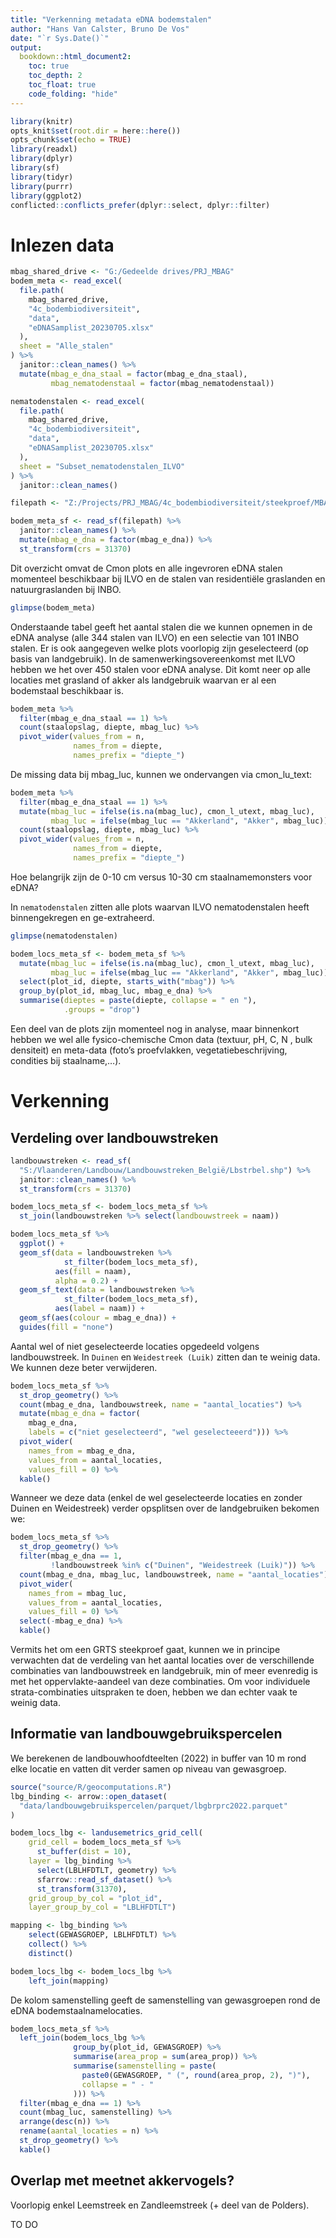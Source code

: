 ```yaml
---
title: "Verkenning metadata eDNA bodemstalen"
author: "Hans Van Calster, Bruno De Vos"
date: "`r Sys.Date()`"
output:
  bookdown::html_document2:
    toc: true
    toc_depth: 2
    toc_float: true
    code_folding: "hide"
---
```


```r
library(knitr)
opts_knit$set(root.dir = here::here())
opts_chunk$set(echo = TRUE)
library(readxl)
library(dplyr)
library(sf)
library(tidyr)
library(purrr)
library(ggplot2)
conflicted::conflicts_prefer(dplyr::select, dplyr::filter)
```


# Inlezen data

```r
mbag_shared_drive <- "G:/Gedeelde drives/PRJ_MBAG"
bodem_meta <- read_excel(
  file.path(
    mbag_shared_drive,
    "4c_bodembiodiversiteit",
    "data",
    "eDNASamplist_20230705.xlsx"
  ),
  sheet = "Alle_stalen"
) %>%
  janitor::clean_names() %>%
  mutate(mbag_e_dna_staal = factor(mbag_e_dna_staal),
         mbag_nematodenstaal = factor(mbag_nematodenstaal)) 

nematodenstalen <- read_excel(
  file.path(
    mbag_shared_drive,
    "4c_bodembiodiversiteit",
    "data",
    "eDNASamplist_20230705.xlsx"
  ),
  sheet = "Subset_nematodenstalen_ILVO"
) %>%
  janitor::clean_names()

```


```r

filepath <- "Z:/Projects/PRJ_MBAG/4c_bodembiodiversiteit/steekproef/MBAG_eDNA_sampling"

bodem_meta_sf <- read_sf(filepath) %>%
  janitor::clean_names() %>%
  mutate(mbag_e_dna = factor(mbag_e_dna)) %>%
  st_transform(crs = 31370)
```


Dit overzicht omvat de Cmon plots en alle ingevroren eDNA stalen momenteel beschikbaar bij ILVO en de stalen van residentiële graslanden en natuurgraslanden bij INBO. 

```r
glimpse(bodem_meta)
```



Onderstaande tabel geeft het aantal stalen die we kunnen opnemen in de eDNA analyse (alle 344 stalen van ILVO) en een selectie van 101 INBO stalen.
Er is ook aangegeven welke plots voorlopig zijn geselecteerd (op basis van landgebruik).
In de samenwerkingsovereenkomst met ILVO hebben we het over 450 stalen voor eDNA analyse.
Dit komt neer op alle locaties met grasland of akker als landgebruik waarvan er al een bodemstaal beschikbaar is.

```r
bodem_meta %>%
  filter(mbag_e_dna_staal == 1) %>%
  count(staalopslag, diepte, mbag_luc) %>%
  pivot_wider(values_from = n,
              names_from = diepte,
              names_prefix = "diepte_")
```

De missing data bij mbag_luc, kunnen we ondervangen via cmon_lu_text:

```r
bodem_meta %>%
  filter(mbag_e_dna_staal == 1) %>%
  mutate(mbag_luc = ifelse(is.na(mbag_luc), cmon_l_utext, mbag_luc),
         mbag_luc = ifelse(mbag_luc == "Akkerland", "Akker", mbag_luc)) %>%
  count(staalopslag, diepte, mbag_luc) %>%
  pivot_wider(values_from = n,
              names_from = diepte,
              names_prefix = "diepte_")

```

Hoe belangrijk zijn de 0-10 cm versus 10-30 cm staalnamemonsters voor eDNA?



In `nematodenstalen` zitten alle plots waarvan ILVO nematodenstalen heeft binnengekregen en ge-extraheerd.

```r
glimpse(nematodenstalen)
```


```r
bodem_locs_meta_sf <- bodem_meta_sf %>%
  mutate(mbag_luc = ifelse(is.na(mbag_luc), cmon_l_utext, mbag_luc),
         mbag_luc = ifelse(mbag_luc == "Akkerland", "Akker", mbag_luc)) %>%
  select(plot_id, diepte, starts_with("mbag")) %>%
  group_by(plot_id, mbag_luc, mbag_e_dna) %>%
  summarise(dieptes = paste(diepte, collapse = " en "),
            .groups = "drop")

```



Een deel van de plots zijn momenteel nog in analyse, maar binnenkort hebben we wel alle fysico-chemische Cmon data (textuur, pH, C, N , bulk densiteit) en meta-data (foto's proefvlakken, vegetatiebeschrijving, condities bij staalname,...).

# Verkenning

## Verdeling over landbouwstreken

```r
landbouwstreken <- read_sf(
  "S:/Vlaanderen/Landbouw/Landbouwstreken_België/Lbstrbel.shp") %>%
  janitor::clean_names() %>%
  st_transform(crs = 31370)

bodem_locs_meta_sf <- bodem_locs_meta_sf %>%
  st_join(landbouwstreken %>% select(landbouwstreek = naam))
```

```r
bodem_locs_meta_sf %>%
  ggplot() +
  geom_sf(data = landbouwstreken %>%
            st_filter(bodem_locs_meta_sf),
          aes(fill = naam),
          alpha = 0.2) +
  geom_sf_text(data = landbouwstreken %>%
            st_filter(bodem_locs_meta_sf),
          aes(label = naam)) +
  geom_sf(aes(colour = mbag_e_dna)) +
  guides(fill = "none")
```


Aantal wel of niet geselecteerde locaties opgedeeld volgens landbouwstreek.
In `Duinen` en `Weidestreek (Luik)` zitten dan te weinig data.
We kunnen deze beter verwijderen.

```r
bodem_locs_meta_sf %>%
  st_drop_geometry() %>%
  count(mbag_e_dna, landbouwstreek, name = "aantal_locaties") %>%
  mutate(mbag_e_dna = factor(
    mbag_e_dna,
    labels = c("niet geselecteerd", "wel geselecteeerd"))) %>%
  pivot_wider(
    names_from = mbag_e_dna,
    values_from = aantal_locaties,
    values_fill = 0) %>%
  kable()
```

Wanneer we deze data (enkel de wel geselecteerde locaties en zonder Duinen en Weidestreek) verder opsplitsen over de landgebruiken bekomen we:

```r
bodem_locs_meta_sf %>%
  st_drop_geometry() %>%
  filter(mbag_e_dna == 1,
         !landbouwstreek %in% c("Duinen", "Weidestreek (Luik)")) %>%
  count(mbag_e_dna, mbag_luc, landbouwstreek, name = "aantal_locaties") %>%
  pivot_wider(
    names_from = mbag_luc,
    values_from = aantal_locaties,
    values_fill = 0) %>%
  select(-mbag_e_dna) %>%
  kable()
```

Vermits het om een GRTS steekproef gaat, kunnen we in principe verwachten dat de verdeling van het aantal locaties over de verschillende combinaties van landbouwstreek en landgebruik, min of meer evenredig is met het oppervlakte-aandeel van deze combinaties.
Om voor individuele strata-combinaties uitspraken te doen, hebben we dan echter vaak te weinig data.

## Informatie van landbouwgebruikspercelen

We berekenen de landbouwhoofdteelten (2022) in buffer van 10 m rond elke locatie en vatten dit verder samen op niveau van gewasgroep.

```r
source("source/R/geocomputations.R")
lbg_binding <- arrow::open_dataset(
  "data/landbouwgebruikspercelen/parquet/lbgbrprc2022.parquet"
)

bodem_locs_lbg <- landusemetrics_grid_cell(
    grid_cell = bodem_locs_meta_sf %>%
      st_buffer(dist = 10),
    layer = lbg_binding %>%
      select(LBLHFDTLT, geometry) %>%
      sfarrow::read_sf_dataset() %>%
      st_transform(31370),
    grid_group_by_col = "plot_id",
    layer_group_by_col = "LBLHFDTLT")

mapping <- lbg_binding %>%
    select(GEWASGROEP, LBLHFDTLT) %>%
    collect() %>%
    distinct()

bodem_locs_lbg <- bodem_locs_lbg %>%
    left_join(mapping)

```

De kolom samenstelling geeft de samenstelling van gewasgroepen rond de eDNA bodemstaalnamelocaties.

```r
bodem_locs_meta_sf %>%
  left_join(bodem_locs_lbg %>%
              group_by(plot_id, GEWASGROEP) %>%
              summarise(area_prop = sum(area_prop)) %>%
              summarise(samenstelling = paste(
                paste0(GEWASGROEP, " (", round(area_prop, 2), ")"),
                collapse = " - "
              ))) %>%
  filter(mbag_e_dna == 1) %>%
  count(mbag_luc, samenstelling) %>%
  arrange(desc(n)) %>%
  rename(aantal_locaties = n) %>%
  st_drop_geometry() %>%
  kable()
```


## Overlap met meetnet akkervogels?

Voorlopig enkel Leemstreek en Zandleemstreek (+ deel van de Polders).

TO DO

